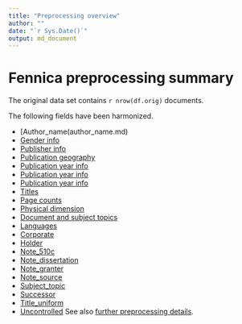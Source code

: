 ```yaml
---
title: "Preprocessing overview"
author: ""
date: "`r Sys.Date()`"
output: md_document
---
```




# Fennica preprocessing summary

The original data set contains `r nrow(df.orig)` documents.

The following fields have been harmonized.

  * [Author\_name(author_name.md)
  * [Gender info](gender.md)
  * [Publisher info](publisher.md)
  * [Publication geography](publication_place.md)
  * [Publication year info](publication_time.md)
  * [Publication year info](publication_frequency.md)
  * [Publication year info](publication_interval.md)  
  * [Titles](title.md)  
  * [Page counts](pagecount.md)
  * [Physical dimension](dimension.md)    
  * [Document and subject topics](topic.md)
  * [Languages](language.md)
  * [Corporate](corporate.md)
  * [Holder](holder.md)
  * [Note_510c](note_510c.md)
  * [Note_dissertation](note_dissertation.md)
  * [Note_granter](note_granter.md)
  * [Note_source](note_source.md)
  * [Subject_topic](subject_topic.md)
  * [Successor](successor.md)
  * [Title_uniform](title_uniform.md)
  * [Uncontrolled](uncontrolled.md)
See also [further preprocessing details](details.Rmd).

